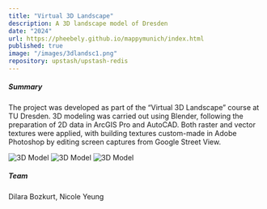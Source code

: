 ```yaml
---
title: "Virtual 3D Landscape"
description: A 3D landscape model of Dresden
date: "2024"
url: https://pheebely.github.io/mappymunich/index.html
published: true
image: "/images/3dlandsc1.png"
repository: upstash/upstash-redis
---
```


##### Summary
The project was developed as part of the “Virtual 3D Landscape” course at TU Dresden. 3D modeling was carried out using Blender, following the preparation of 2D data in ArcGIS Pro and AutoCAD. Both raster and vector textures were applied, with building textures custom-made in Adobe Photoshop by editing screen captures from Google Street View.

![3D Model](/images/3dlandsc1.png)
![3D Model](/images/top_site.png)
![3D Model](/images/top1.png)

##### Team
Dilara Bozkurt, Nicole Yeung
